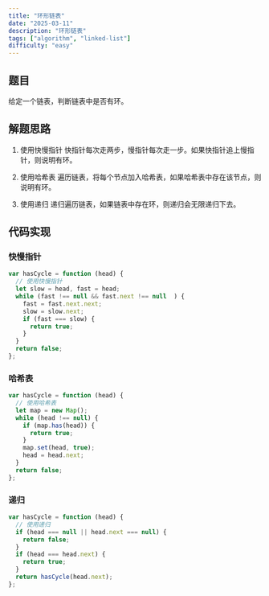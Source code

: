```yaml
---
title: "环形链表"
date: "2025-03-11"
description: "环形链表"
tags: ["algorithm", "linked-list"]
difficulty: "easy"
---
```


## 题目

给定一个链表，判断链表中是否有环。

## 解题思路

1. 使用快慢指针
    快指针每次走两步，慢指针每次走一步。如果快指针追上慢指针，则说明有环。

2. 使用哈希表
    遍历链表，将每个节点加入哈希表，如果哈希表中存在该节点，则说明有环。

3. 使用递归 
    递归遍历链表，如果链表中存在环，则递归会无限递归下去。


## 代码实现

### 快慢指针

```javascript
var hasCycle = function (head) {
  // 使用快慢指针
  let slow = head, fast = head;
  while (fast !== null && fast.next !== null  ) {
    fast = fast.next.next;
    slow = slow.next;
    if (fast === slow) {
      return true;
    }
  }
  return false;
};
```

### 哈希表

```javascript
var hasCycle = function (head) {
  // 使用哈希表
  let map = new Map();
  while (head !== null) {
    if (map.has(head)) {
      return true;
    }
    map.set(head, true);
    head = head.next;
  }
  return false;
};
```

### 递归

```javascript
var hasCycle = function (head) {
  // 使用递归
  if (head === null || head.next === null) {
    return false;
  }
  if (head === head.next) {
    return true;
  }
  return hasCycle(head.next);
};  
```















